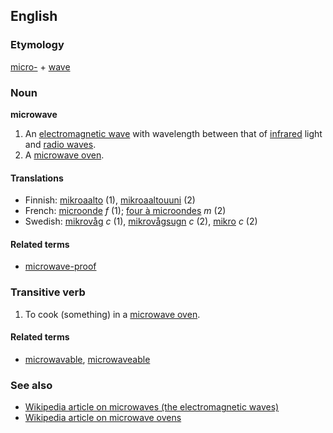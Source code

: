 ==English==
===Etymology===
[[micro-]] + [[wave]]

===Noun===
'''microwave'''

#An [[electromagnetic wave]] with wavelength between that of [[infrared]] light and [[radio wave]]s.
#A [[microwave oven]].

====Translations====
*Finnish: [[mikroaalto]] (1), [[mikroaaltouuni]] (2)
*French: [[microonde]] ''f'' (1); [[four à microondes]] ''m'' (2)
*Swedish: [[mikrovåg]] ''c'' (1), [[mikrovågsugn]] ''c'' (2), [[mikro]] ''c'' (2)

====Related terms====
*[[microwave-proof]]

===Transitive verb===

#To cook (something) in a [[microwave oven]].

====Related terms====
*[[microwavable]], [[microwaveable]] <!--Note: While "microwavable" is the correctly formed form of the word, Google searches on these terms give approximately the same number of results.-->

===See also===
*[[en:Microwave|Wikipedia article on microwaves (the electromagnetic waves)]]
*[[en:Microwave_oven|Wikipedia article on microwave ovens]]
